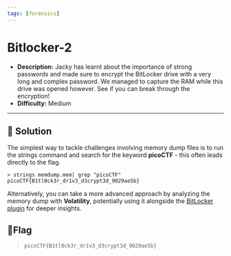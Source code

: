 ---
tags: [forensics]
---
# Bitlocker-2

- **Description:** Jacky has learnt about the importance of strong passwords and made sure to encrypt the BitLocker drive with a very long and complex password. We managed to capture the RAM while this drive was opened however. 
See if you can break through the encryption!
- **Difficulty:** Medium

---

## 🔎 Solution
The simplest way to tackle challenges involving memory dump files is to run the strings command and search for the keyword **picoCTF** -
this often leads directly to the flag.
```
> strings memdump.mem| grep "picoCTF"                
picoCTF{B1tl0ck3r_dr1v3_d3crypt3d_9029ae5b}
```

Alternatively, you can take a more advanced approach by analyzing the memory dump with **Volatility**, 
potentially using it alongside the [BitLocker plugin](https://github.com/breppo/Volatility-BitLocker) for deeper insights.

## 🚩Flag
> `picoCTF{B1tl0ck3r_dr1v3_d3crypt3d_9029ae5b}`

